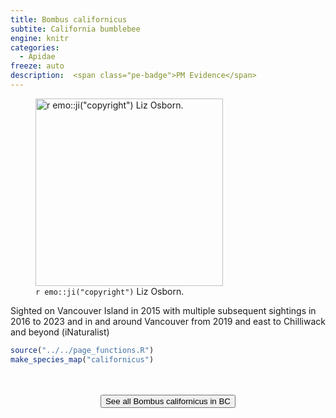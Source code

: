 ```yaml
---
title: Bombus californicus
subtite: California bumblebee
engine: knitr
categories:
  - Apidae
freeze: auto
description:  <span class="pe-badge">PM Evidence</span>
---
```

![`r emo::ji("copyright")` Liz Osborn.](https://inaturalist-open-data.s3.amazonaws.com/photos/282337944/large.jpg){height=300}

Sighted on Vancouver Island in 2015 with multiple subsequent sightings in 2016 to 2023 and in and around Vancouver from 2019 and east to Chilliwack and beyond (iNaturalist)



```r
source("../../page_functions.R")
make_species_map("californicus")
```
<br><br>
<center>


<a href="https://inaturalist.ca/observations?place_id=7085&subview=map&taxon_id=124420"><button type="button" class="btn btn-secondary">See all Bombus californicus in BC <i class="fa-solid fa-arrow-up-right-from-square"></i> </button></a>
</center>
